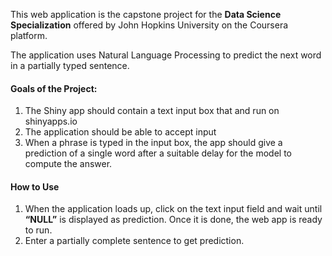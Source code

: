 This web application is the capstone project for the **Data Science Specialization** offered by John Hopkins University on the Coursera platform.

The application uses Natural Language Processing to predict the next word in a partially typed sentence.

#### Goals of the Project: 

1.  The Shiny app should contain a text input box that and run on shinyapps.io
2.  The application should be able to accept input
3.  When a phrase is typed in the input box, the app should give a prediction of a single word after a suitable delay for the model to compute the answer.

#### How to Use

1.  When the application loads up, click on the text input field and wait until **"NULL"** is displayed as prediction. Once it is done, the web app is ready to run.
2.  Enter a partially complete sentence to get prediction.
